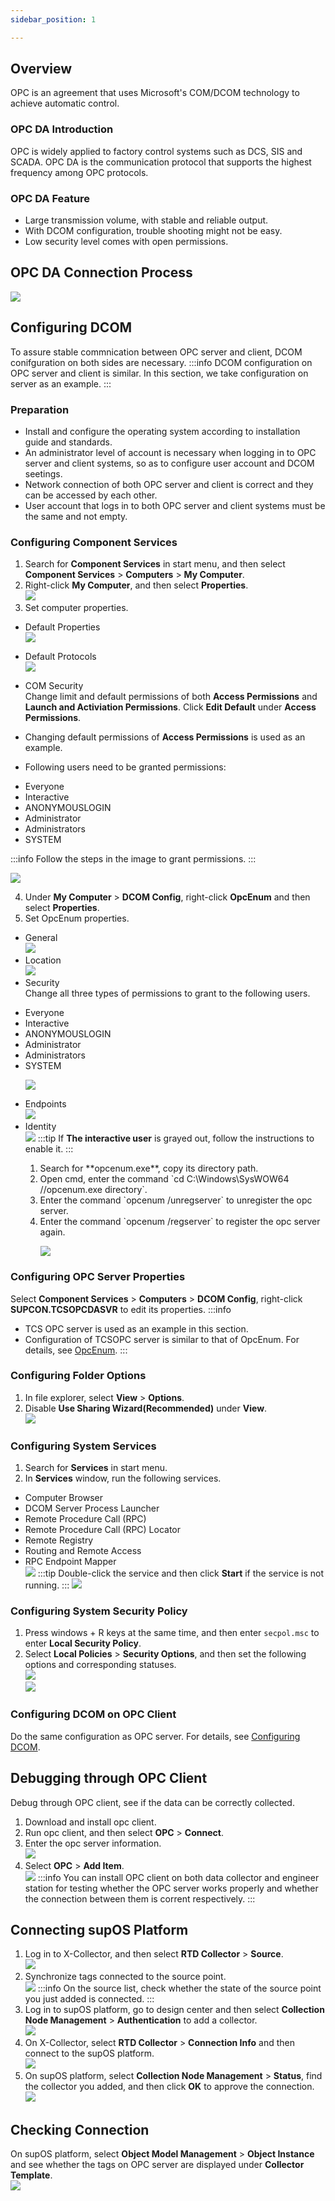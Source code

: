 ```yaml
---
sidebar_position: 1

---
```

## Overview
OPC is an agreement that uses Microsoft's COM/DCOM technology to achieve automatic control.

### OPC DA Introduction
OPC is widely applied to factory control systems such as DCS, SIS and SCADA. OPC DA is the communication protocol that supports the highest frequency among OPC protocols.
### OPC DA Feature
- Large transmission volume, with stable and reliable output.
- With DCOM configuration, trouble shooting might not be easy.
- Low security level comes with open permissions.
## OPC DA Connection Process <span id="dcom"></span>
![](https://wordpressfreezonex.oss-accelerate.aliyuncs.com/collectorDemo/16.jpg)
## Configuring DCOM 
To assure stable commnication between OPC server and client, DCOM conifguration on both sides are necessary.
:::info
DCOM configuration on OPC server and client is similar. In this section, we take configuration on server as an example.
:::
### Preparation
- Install and configure the operating system according to installation guide and standards.
- An administrator level of account is necessary when logging in to OPC server and client systems, so as to configure user account and DCOM seetings.
- Network connection of both OPC server and client is correct and they can be accessed by each other.
- User account that logs in to both OPC server and client systems must be the same and not empty.
### Configuring Component Services
1. Search for **Component Services** in start menu, and then select **Component Services** > **Computers** > **My Computer**.
2. Right-click **My Computer**, and then select **Properties**.<br/>
![](https://wordpressfreezonex.oss-accelerate.aliyuncs.com/collectorDemo/1.jpg)
3. Set computer properties.
- Default Properties<br/>
![](https://wordpressfreezonex.oss-accelerate.aliyuncs.com/collectorDemo/2.jpg)
- Default Protocols<br/>
![](https://wordpressfreezonex.oss-accelerate.aliyuncs.com/collectorDemo/3.jpg)
- COM Security<br/>
Change limit and default permissions of both **Access Permissions** and **Launch and Activiation Permissions**. Click **Edit Default** under **Access Permissions**.

- Changing default permissions of **Access Permissions** is used as an example.
- Following users need to be granted permissions:
<ul>
<li>Everyone</li>
<li>Interactive</li>
<li>ANONYMOUSLOGIN</li>
<li>Administrator</li>
<li>Administrators</li>
<li>SYSTEM<span id="opcenum"></span></li>
</ul>

:::info
Follow the steps in the image to grant permissions.
:::

![](https://wordpressfreezonex.oss-accelerate.aliyuncs.com/collectorDemo/4.jpg)

4. Under **My Computer** > **DCOM Config**, right-click **OpcEnum** and then select **Properties**.
5. Set OpcEnum properties.
- General<br/>
![](https://wordpressfreezonex.oss-accelerate.aliyuncs.com/collectorDemo/5.jpg)
- Location<br/>
![](https://wordpressfreezonex.oss-accelerate.aliyuncs.com/collectorDemo/6.jpg)
- Security <br/>
Change all three types of permissions to grant to the following users.
<ul>
<li>Everyone</li>
<li>Interactive</li>
<li>ANONYMOUSLOGIN</li>
<li>Administrator</li>
<li>Administrators</li>
<li>SYSTEM

![](https://wordpressfreezonex.oss-accelerate.aliyuncs.com/collectorDemo/7.jpg)

</li>
</ul>






- Endpoints<br/>
![](https://wordpressfreezonex.oss-accelerate.aliyuncs.com/collectorDemo/8.jpg)
- Identity<br/>
![](https://wordpressfreezonex.oss-accelerate.aliyuncs.com/collectorDemo/9.jpg)
:::tip
If **The interactive user** is grayed out, follow the instructions to enable it.
:::

<ol>
<ol>
<li>Search for **opcenum.exe**, copy its directory path.</li>
<li>Open cmd, enter the command `cd C:\Windows\SysWOW64 //opcenum.exe directory`.</li>
<li>Enter the command `opcenum /unregserver` to unregister the opc server.</li>
<li>Enter the command `opcenum /regserver` to register the opc server again.

![](https://wordpressfreezonex.oss-accelerate.aliyuncs.com/collectorDemo/10.jpg)

</li>
</ol>
</ol>


### Configuring OPC Server Properties
Select **Component Services** > **Computers** > **DCOM Config**, right-click **SUPCON.TCSOPCDASVR** to edit its properties.
:::info
- TCS OPC server is used as an example in this section.
- Configuration of TCSOPC server is similar to that of OpcEnum. For details, see <a href="#opcenum">OpcEnum</a>.
:::
### Configuring Folder Options
1. In file explorer, select **View** > **Options**.
2. Disable **Use Sharing Wizard(Recommended)** under **View**.<br/>
![](https://wordpressfreezonex.oss-accelerate.aliyuncs.com/collectorDemo/11.jpg)
### Configuring System Services
1. Search for **Services** in start menu.
2. In **Services** window, run the following services.
- Computer Browser
- DCOM Server Process Launcher
- Remote Procedure Call (RPC)
- Remote Procedure Call (RPC) Locator
- Remote Registry
- Routing and Remote Access
- RPC Endpoint Mapper<br/>
![](https://wordpressfreezonex.oss-accelerate.aliyuncs.com/collectorDemo/12.jpg)
:::tip
Double-click the service and then click **Start** if the service is not running.
:::
![](https://wordpressfreezonex.oss-accelerate.aliyuncs.com/collectorDemo/13.jpg)
### Configuring System Security Policy
1. Press windows + R keys at the same time, and then enter `secpol.msc` to enter **Local Security Policy**.
2. Select **Local Policies** > **Security Options**, and then set the following options and corresponding statuses.<br/>
![](https://wordpressfreezonex.oss-accelerate.aliyuncs.com/collectorDemo/14.jpg)<br/>
![](https://wordpressfreezonex.oss-accelerate.aliyuncs.com/collectorDemo/15.jpg)
### Configuring DCOM on OPC Client
Do the same configuration as OPC server. For details, see <a href="#dcom">Configuring DCOM</a>.
## Debugging through OPC Client
Debug through OPC client, see if the data can be correctly collected.
1. Download and install opc client.
2. Run opc client, and then select **OPC** > **Connect**.
3. Enter the opc server information.<br/>
![](https://wordpressfreezonex.oss-accelerate.aliyuncs.com/collectorDemo/17.jpg)
4. Select **OPC** > **Add Item**.<br/>
![](https://wordpressfreezonex.oss-accelerate.aliyuncs.com/collectorDemo/18.jpg)
:::info
You can install OPC client on both data collector and engineer station for testing whether the OPC server works properly and whether the connection between them is corrent respectively.
:::
## Connecting supOS Platform
1. Log in to X-Collector, and then select **RTD Collector** > **Source**.<br/>
![](https://wordpressfreezonex.oss-accelerate.aliyuncs.com/collectorDemo/1.gif)
2. Synchronize tags connected to the source point.<br/>
![](https://wordpressfreezonex.oss-accelerate.aliyuncs.com/collectorDemo/2.gif)
:::info
On the source list, check whether the state of the source point you just added is connected.
:::
3. Log in to supOS platform, go to design center and then select **Collection Node Management** > **Authentication** to add a collector.<br/>
![](https://wordpressfreezonex.oss-accelerate.aliyuncs.com/collectorDemo/3.gif)
4. On X-Collector, select **RTD Collector** > **Connection Info** and then connect to the supOS platform.<br/>
![](https://wordpressfreezonex.oss-accelerate.aliyuncs.com/collectorDemo/4.gif)
5. On supOS platform, select **Collection Node Management** > **Status**, find the collector you added, and then click **OK** to approve the connection.<br/>
![](https://wordpressfreezonex.oss-accelerate.aliyuncs.com/collectorDemo/5.gif)
## Checking Connection
On supOS platform, select **Object Model Management** > **Object Instance** and see whether the tags on OPC server are displayed under **Collector Template**.<br/>
![](https://wordpressfreezonex.oss-accelerate.aliyuncs.com/collectorDemo/6.gif)


